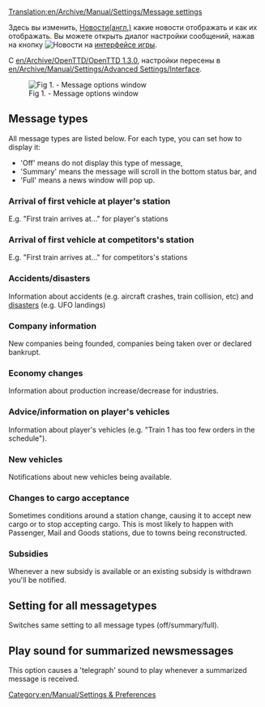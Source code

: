 [[Translation:en/Archive/Manual/Settings/Message settings]]
{{ru/Исторический}}


Здесь вы изменить, [[en/Archive/Manual/News messages|Новости(англ.)]] какие новости отображать и как их отображать.
Вы можете открыть диалог настройки сообщений, нажав на кнопку [[File:en/Manual/Manual html 2a55c3aa.png|Новости]] на [[ru/Manual/Интерфейс игры|интерфейсе игры]].

C [[en/Archive/OpenTTD/OpenTTD 1.3.0]], настройки пересены в [[en/Archive/Manual/Settings/Advanced Settings/Interface]].

[[File:en/Archive/Manual/Settings/Messageoptions.png|center|frame|Fig 1. - Message options window]]


{{en/Feature|-1.2}}

== Message types ==
All message types are listed below. For each type, you can set how to display it:
* 'Off' means do not display this type of message,
* 'Summary' means the message will scroll in the bottom status bar, and
* 'Full' means a news window will pop up.

=== Arrival of first vehicle at player's station ===
E.g. "First train arrives at..." for player's stations

=== Arrival of first vehicle at competitors's station ===
E.g. "First train arrives at..." for competitors's stations

=== Accidents/disasters ===
Information about accidents (e.g. aircraft crashes, train collision, etc) and [[en/Manual/Disasters|disasters]] (e.g. UFO landings)

=== Company information ===
New companies being founded, companies being taken over or declared bankrupt.

=== Economy changes ===
Information about production increase/decrease for industries.

=== Advice/information on player's vehicles ===
Information about player's vehicles (e.g. "Train 1 has too few orders in the schedule").

=== New vehicles ===
Notifications about new vehicles being available.

=== Changes to cargo acceptance ===
Sometimes conditions around a station change, causing it to accept new cargo or to stop accepting cargo. This is most likely to happen with Passenger, Mail and Goods stations, due to towns being reconstructed.

=== Subsidies ===
Whenever a new subsidy is available or an existing subsidy is withdrawn you'll be notified.

== Setting for all messagetypes ==
Switches same setting to all message types (off/summary/full).

== Play sound for summarized newsmessages ==
This option causes a 'telegraph' sound to play whenever a summarized message is received.


[[Category:en/Manual/Settings & Preferences]]